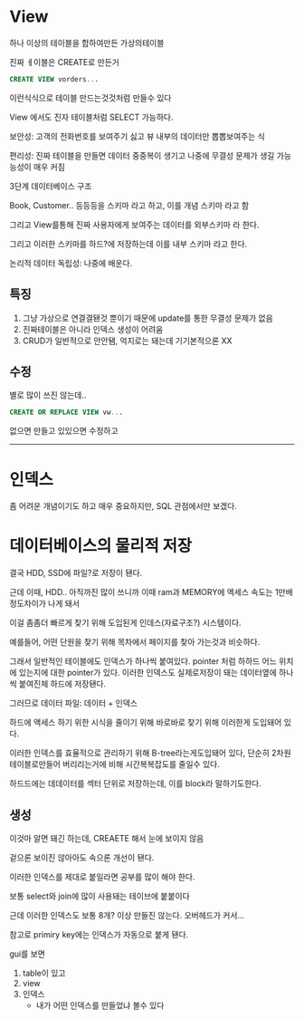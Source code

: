 # View
하나 이상의 테이블을 합하여만든 가상의테이블

진짜 ㅔ이블은 CREATE로 만든거

```sql
CREATE VIEW vorders...
```
이런식식으로 테이블 만드는것것처럼 만들수 있다

View 에서도 진자 테이블처럼 SELECT 가능하다.

보안성: 고객의 전화번호를 보여주기 싫고 뷰 내부의 데이터만 뽑뽑보여주는 식

편리성: 진짜 테이블을 만들면 데이터 중중복이 생기고 나중에 무결성 문제가 생길 가능능성이 매우 커짐

3단계 데이터베이스 구조

Book, Customer.. 등등등을 스키마 라고 하고, 이를 개념 스키마 라고 함

그리고 View를통해 진짜 사용자에게 보여주는 데이터를 외부스키마 라 한다.

그리고 이러한 스키마를 하드?에 저장하는데 이를 내부 스키마 라고 한다.

논리적 데이터 독립성: 나중에 배운다.

## 특징
1. 그냥 가상으로 연결결됀것 뿐이기 때문에 update를 통한 무결성 문제가 없음
2. 진짜테이블은 아니라 인덱스 생성이 어려움
3. CRUD가 일반적으로 안안됌, 억지로는 돼는데 기기본적으론 XX


## 수정
별로 많이 쓰진 않는데..

```sql
CREATE OR REPLACE VIEW vw...
```
없으면 만들고 있있으면 수정하고

***

# 인덱스
좀 어려운 개념이기도 하고 매우 중요하지만, SQL 관점에서만 보겠다.

# 데이터베이스의 물리적 저장
결국 HDD, SSD에 파일?로 저장이 됀다.

근데 이때, HDD.. 아직까진 많이 쓰니까 이때 ram과 MEMORY에 엑세스 속도는 1만배정도차이가 나게 돼서

이걸 좀좀더 빠르게 찾기 위해 도입된게 인데스(자료구조?) 시스템이다.

예를들어, 어떤 단원을 찾기 위해 목차에서 페이지를 찾아 가는것과 비슷하다.

그래서 일반적인 테이블에도 인덱스가 하나씩 붙여있다. pointer 처럼 하하드 어느 위치에 있는지에 대한 pointer가 있다. 이러한 인덱스도 실제로저장이 돼는 데이터옆에 하나씩 붙여진체 하드에 저장됀다.

그러므로 데이터 파일: 데이터 + 인덱스

하드에 액세스 하기 위한 시식을 줄이기 위해 바로바로 찾기 위해 이러한게 도입돼어 있다.

이러한 인덱스를 효율적으로 관리하기 위해 B-tree라는게도입돼어 있다, 단순히 2차원 테이블로만들어 버리리는거에 비해 시간복복잡도를 줄일수 있다.

하드드에는 데데이터를 섹터 단위로 저장하는데, 이를 block라 말하기도한다.

## 생성
이것마 알면 돼긴 하는데, CREAETE 해서 눈에 보이지 않음

겉으론 보이진 않아아도 속으론 개선이 됀다.

이러한 인덱스를 제대로 붙일라면 공부를 많이 해야 한다.

보통 select와 join에 많이 사용돼는 테이브에 붙붙이다

근데 이러한 인덱스도 보통 8개? 이상 만들진 않는다. 오버헤드가 커서...

참고로 primiry key에는 인덱스가 자동으로 붙게 됀다.

gui를 보면

1. table이 있고
2. view
3. 인덱스
    * 내가 어떤 인덱스를 만들었냐 볼수 있다
